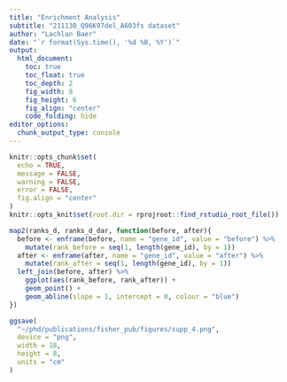 ```yaml
---
title: "Enrichment Analysis"
subtitle: "211130_Q96K97del_A603fs dataset"
author: "Lachlan Baer"
date: "`r format(Sys.time(), '%d %B, %Y')`"
output:
  html_document:
    toc: true
    toc_float: true
    toc_depth: 2
    fig_width: 8
    fig_height: 6
    fig_align: "center"
    code_folding: hide
editor_options:
  chunk_output_type: console
---
```


```r
knitr::opts_chunk$set(
  echo = TRUE,
  message = FALSE,
  warning = FALSE,
  error = FALSE,
  fig.align = "center"
)
knitr::opts_knit$set(root.dir = rprojroot::find_rstudio_root_file())
```

```r
map2(ranks_d, ranks_d_dar, function(before, after){
  before <- enframe(before, name = "gene_id", value = "before") %>%
    mutate(rank_before = seq(1, length(gene_id), by = 1))
  after <- enframe(after, name = "gene_id", value = "after") %>%
    mutate(rank_after = seq(1, length(gene_id), by = 1))
  left_join(before, after) %>%
    ggplot(aes(rank_before, rank_after)) +
    geom_point() +
    geom_abline(slope = 1, intercept = 0, colour = "blue")
})
```

```r
ggsave(
  "~/phd/publications/fisher_pub/figures/supp_4.png",
  device = "png",
  width = 18,
  height = 8,
  units = "cm"
)
```

